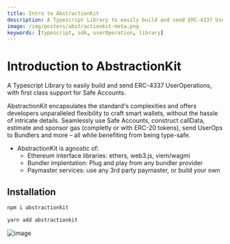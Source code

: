 ```yaml
---
title: Intro to AbstractionKit
description: A Typescript Library to easily build and send ERC-4337 UserOperations, with first class support fot Safe Accounts
image: /img/posters/abstractionkit-meta.png
keywords: [typescript, sdk, userOperation, library]
---
```


# Introduction to AbstractionKit

A Typescript Library to easily build and send ERC-4337 UserOperations, with first class support for Safe Accounts.

AbstractionKit encapsulates the standard's complexities and offers developers unparalleled flexibility to craft smart wallets, without the hassle of intricate details.
Seamlessly use Safe Accounts, construct callData, estimate and sponsor gas (completly or with ERC-20 tokens), send UserOps to Bundlers and more – all while benefiting from being type-safe.

- AbstractionKit is agnostic of:
  - Ethereum interface libraries: ethers, web3.js, viem/wagmi
  - Bundler implentation: Plug and play from any bundler provider
  - Paymaster services: use any 3rd party paymaster, or build your own

## Installation


<Tabs>
<TabItem value="npm" label="npm">

```bash
npm i abstractionkit
```

</TabItem>
<TabItem value="yarn" label="yarn">

```bash
yarn add abstractionkit
```

</TabItem>
</Tabs>

![image](/img/posters/abstractionkit-poster.png)
